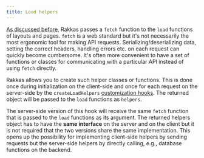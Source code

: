 ```yaml
---
title: Load helpers
---
```


[As discussed before](./data-fetching), Rakkas passes a `fetch` function to the `load` functions of layouts and pages. `fetch` is a web standard but it's not necessarily the most ergonomic tool for making API requests. Serializing/deserializing data, setting the correct headers, handling errors etc. on each request can quickly become cumbersome. It's often more convenient to have a set of functions or classes for communicating with a particular API instead of using `fetch` directly.

Rakkas allows you to create such helper classes or functions. This is done once during initialization on the client-side and once for each request on the server-side by the `createLoadHelpers` [customization hooks](./customization-hooks). The returned object will be passed to the `load` functions as `helpers`.

The server-side version of this hook will receive the same `fetch` function that is passed to the `load` functions as its argument. The returned helpers object has to have the **same interface** on the server and on the client but it is not required that the two versions share the same implementation. This opens up the possibility for implementing client-side helpers by sending requests but the server-side helpers by directly calling, e.g., database functions on the backend.
